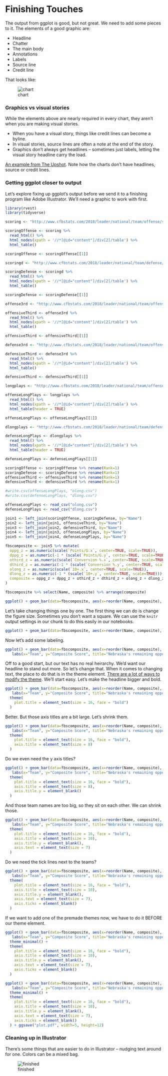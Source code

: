 # Finishing Touches

The output from ggplot is good, but not great. We need to add some pieces to it. The elements of a good graphic are:

* Headline
* Chatter
* The main body
* Annotations
* Labels
* Source line
* Credit line

That looks like:

![chart](chartannotated.png "A chart, annotated")

### Graphics vs visual stories

While the elements above are nearly required in every chart, they aren't when you are making visual stories. 

* When you have a visual story, things like credit lines can become a byline.
* In visual stories, source lines are often a note at the end of the story. 
* Graphics don’t always get headlines – sometimes just labels, letting the visual story headline carry the load.

[An example from The Upshot](https://www.nytimes.com/interactive/2018/02/14/business/economy/inflation-prices.html). Note how the charts don't have headlines, source or credit lines.

### Getting ggplot closer to output

Let's explore fixing up ggplot's output before we send it to a finishing program like Adobe Illustrator. We'll need a graphic to work with first. 

```r
library(rvest)
library(tidyverse)
```


```r
scoring <- "http://www.cfbstats.com/2018/leader/national/team/offense/split01/category09/sort01.html"

scoringOffense <- scoring %>%
  read_html() %>%
  html_nodes(xpath = '//*[@id="content"]/div[2]/table') %>% 
  html_table()

scoringOffense <- scoringOffense[[1]]

scoringd <- "http://www.cfbstats.com/2018/leader/national/team/defense/split01/category09/sort01.html"

scoringDefense <- scoringd %>%
  read_html() %>%
  html_nodes(xpath = '//*[@id="content"]/div[2]/table') %>% 
  html_table()

scoringDefense <- scoringDefense[[1]]

offense3rd <- "http://www.cfbstats.com/2018/leader/national/team/offense/split01/category25/sort01.html"

offensiveThird <- offense3rd %>%
  read_html() %>%
  html_nodes(xpath = '//*[@id="content"]/div[2]/table') %>% 
  html_table()

offensiveThird <- offensiveThird[[1]]

defense3rd <- "http://www.cfbstats.com/2018/leader/national/team/offense/split01/category25/sort01.html"

defensiveThird <- defense3rd %>%
  read_html() %>%
  html_nodes(xpath = '//*[@id="content"]/div[2]/table') %>% 
  html_table()

defensiveThird <- defensiveThird[[1]]

longplays <- "http://www.cfbstats.com/2018/leader/national/team/offense/split01/category30/sort01.html"

offenseLongPlays <- longplays %>%
  read_html() %>%
  html_nodes(xpath = '//*[@id="content"]/div[2]/table') %>% 
  html_table(header = TRUE)

offenseLongPlays <- offenseLongPlays[[1]]

dlongplays <- "http://www.cfbstats.com/2018/leader/national/team/defense/split01/category30/sort01.html"

defenseLongPlays <- dlongplays %>%
  read_html() %>%
  html_nodes(xpath = '//*[@id="content"]/div[2]/table') %>% 
  html_table(header = TRUE)

defenseLongPlays <- defenseLongPlays[[1]]

scoringOffense <- scoringOffense %>% rename(Rank=1)
scoringDefense <- scoringDefense %>% rename(Rank=1)
offensiveThird <- offensiveThird %>% rename(Rank=1)
defensiveThird <- defensiveThird %>% rename(Rank=1)

#write.csv(offenseLongPlays, "olong.csv")
#write.csv(defenseLongPlays, "dlong.csv")

offenseLongPlays <- read_csv("olong.csv")
defenseLongPlays <- read_csv("dlong.csv")
```

```r
join1 <- left_join(scoringOffense, scoringDefense, by="Name")
join2 <- left_join(join1, offensiveThird, by="Name")
join3 <- left_join(join2, defensiveThird, by="Name")
join4 <- left_join(join3, offenseLongPlays, by="Name")
join5 <- left_join(join4, defenseLongPlays, by="Name")
```

```r

fbscomposite <- join5 %>% mutate(
  oppg_z = as.numeric(scale(`Points/G.x`, center=TRUE, scale=TRUE)),
  dppg_z = as.numeric(-1 * (scale(`Points/G.y`, center=TRUE, scale=TRUE))),
  othird_z = as.numeric(scale(`Conversion %.x`, center=TRUE, scale=TRUE)),
  dthird_z = as.numeric(-1 * (scale(`Conversion %.y`, center=TRUE, scale=TRUE))),
  olong_z = as.numeric(scale(`10+.x`, center=TRUE, scale=TRUE)),
  dlong_z = as.numeric(-1 * (scale(`10+.y`, center=TRUE, scale=TRUE))),
  composite = oppg_z + dppg_z + othird_z + dthird_z + olong_z + dlong_z
)

```

```r
fbscomposite %>% select(Name, composite) %>% arrange(composite)
```


```r
ggplot() + geom_bar(data=fbscomposite, aes(x=reorder(Name, composite), weight=composite)) + coord_flip()
```

Let's take changing things one by one. The first thing we can do is change the figure size. Sometimes you don't want a square. We can use the `knitr` output settings in our chunk to do this easily in our notebooks. 

```r

ggplot() + geom_bar(data=fbscomposite, aes(x=reorder(Name, composite), weight=composite)) + coord_flip()

```

Now let's add some labeling. 

```r

ggplot() + geom_bar(data=fbscomposite, aes(x=reorder(Name, composite), weight=composite)) + coord_flip() +
   labs(x="Team", y="Composite Score", title="Nebraska's remaining opponents", subtitle="The only remaining team the Huskers are clearly \nbetter than? Illinois.", caption="Source: cfbstats.com | By Matt Waite")
```

Off to a good start, but our text has no real heirarchy. We'd want our headline to stand out more. So let's change that. When it comes to changing text, the place to do that is in the theme element. [There are a lot of ways to modify the theme](http://ggplot2.tidyverse.org/reference/theme.html). We'll start easy. Let's make the headline bigger and bold.

```r

ggplot() + geom_bar(data=fbscomposite, aes(x=reorder(Name, composite), weight=composite)) + coord_flip() +
   labs(x="Team", y="Composite Score", title="Nebraska's remaining opponents", subtitle="The only remaining team the Huskers are clearly \nbetter than? Illinois.", caption="Source: cfbstats.com | By Matt Waite") +
  theme(
    plot.title = element_text(size = 16, face = "bold")
  )
```

Better. But those axis titles are a bit large. Let's shrink them. 

```r

ggplot() + geom_bar(data=fbscomposite, aes(x=reorder(Name, composite), weight=composite)) + coord_flip() +
   labs(x="Team", y="Composite Score", title="Nebraska's remaining opponents", subtitle="The only remaining team the Huskers are clearly \nbetter than? Illinois.", caption="Source: cfbstats.com | By Matt Waite") +
  theme(
    plot.title = element_text(size = 16, face = "bold"),
    axis.title = element_text(size = 8)
  )
```

Do we even need the y axis titles? 

```r

ggplot() + geom_bar(data=fbscomposite, aes(x=reorder(Name, composite), weight=composite)) + coord_flip() +
   labs(x="Team", y="Composite Score", title="Nebraska's remaining opponents", subtitle="The only remaining team the Huskers are clearly \nbetter than? Illinois.", caption="Source: cfbstats.com | By Matt Waite") +
  theme(
    plot.title = element_text(size = 16, face = "bold"),
    axis.title = element_text(size = 8),
    axis.title.y = element_blank()
  )
```

And those team names are too big, so they sit on each other. We can shrink those.

```r

ggplot() + geom_bar(data=fbscomposite, aes(x=reorder(Name, composite), weight=composite)) + coord_flip() +
   labs(x="Team", y="Composite Score", title="Nebraska's remaining opponents", subtitle="The only remaining team the Huskers are clearly \nbetter than? Illinois.", caption="Source: cfbstats.com | By Matt Waite") +
  theme(
    plot.title = element_text(size = 16, face = "bold"),
    axis.title = element_text(size = 10),
    axis.title.y = element_blank(),
    axis.text = element_text(size = 7)
  )
```

Do we need the tick lines next to the teams? 

```r

ggplot() + geom_bar(data=fbscomposite, aes(x=reorder(Name, composite), weight=composite)) + coord_flip() +
   labs(x="Team", y="Composite Score", title="Nebraska's remaining opponents", subtitle="The only remaining team the Huskers are clearly \nbetter than? Illinois.", caption="Source: cfbstats.com | By Matt Waite") +
  theme(
    plot.title = element_text(size = 16, face = "bold"),
    axis.title = element_text(size = 10),
    axis.title.y = element_blank(),
    axis.text = element_text(size = 7),
    axis.ticks = element_blank()
  )
```

If we want to add one of the premade themes now, we have to do it BEFORE our theme element.

```r

ggplot() + geom_bar(data=fbscomposite, aes(x=reorder(Name, composite), weight=composite)) + coord_flip() +
   labs(x="Team", y="Composite Score", title="Nebraska's remaining opponents", subtitle="The only remaining team the Huskers are clearly \nbetter than? Illinois.", caption="Source: cfbstats.com | By Matt Waite") +
  theme_minimal() + 
  theme(
    plot.title = element_text(size = 16, face = "bold"),
    axis.title = element_text(size = 10),
    axis.title.y = element_blank(),
    axis.text = element_text(size = 7),
    axis.ticks = element_blank()
  )
```

```r

ggplot() + geom_bar(data=fbscomposite, aes(x=reorder(Name, composite), weight=composite)) + coord_flip() +
   labs(x="Team", y="Composite Score", title="Nebraska's remaining opponents", subtitle="The only remaining team the Huskers are clearly \nbetter than? Illinois.", caption="Source: cfbstats.com | By Matt Waite") +
  theme_minimal() + 
  theme(
    plot.title = element_text(size = 16, face = "bold"),
    axis.title = element_text(size = 10),
    axis.title.y = element_blank(),
    axis.text = element_text(size = 7),
    axis.ticks = element_blank()
  ) + ggsave("plot.pdf", width=5, height=12)
```

### Cleaning up in Illustrator

There's some things that are easier to do in Illustrator -- nudging text around for one. Colors can be a mixed bag. 

![finished](plot_fixed.png "Fixed")
